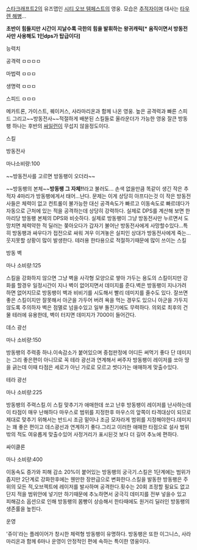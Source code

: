 [[스타크래프트2]]의 유즈맵인 [[시티 오브 템페스트]]의 영웅. 모습은 [[추적자]]이며 대사는 [[타우렌 해병]]...


'''초반이 힘들지만 시간이 지날수록 극한의 힘을 발휘하는 왕귀캐릭[* 움직이면서 방동전사만 사용해도 1인dps가 탑급이다]'''

능력치

공격력 ㅁㅁㅁㅁ 

마법력 ㅁㅁㅁ

생명력 ㅁㅁㅁ

스피드 ㅁㅁㅁ


메카트론, 가이스트, 퀘이커스, 사라마리온과 함께 나온 영웅.
높은 공격력과 빠른 스피드 그리고~~방동전사~~적절하게 배분된 스킬들로 올라운더가 가능한 영웅 잘큰 방동팽 하나는 후반의 [[싸일런]]이 무섭지 않을정도이다.



스킬


방동전사

마나소비량:100

~~방동전사를 고르면 방동팽이 오더라~~


~~방동팽의 본체~~'''방동팽 그 자체!!'''라고 불러도... 손색 없을만큼 똑같이 생긴 작은 추적자 4마리가 방동팽에게서 태어...난다.
문제는 이게 상당히 아프다는것 이 작은 방동전사들은 체력이 없고 컨트롤이 불가능한 대신 공격속도가 빠르고 이동속도로 빠르데다가 자동으로 근처에 있는 적을 공격하는데 상당히 강력하다. 실제로 DPS를 계산해 보면 한마리당 방동팽 본체의 DPS와 비슷하다.
실제로 방동팽이 그냥 방동전사만 누르면서 도망치면 체력약한 적 딜러는 쫒아오다가 갑자기 불어난 방동전사에게 사망할수있다...특히 방동팽과 싸우다가 접전으로 싸워 겨우 이겨놓은 실피인 상대가 방동전사에게 죽는... 웃지못할 상황이 많이 발생한다.
테러용 한타용으로 적절하기때문에 많이 쓰이는 스킬


방동 벽

마나 소비량:125


스킬을 강화하지 않으면 그냥 벽을 사각형 모양으로 쌓아 가두는 용도의 스킬이지만 강화를 할경우 일정시간이 지나 벽이 없어지면서 데미지를 준다.벽은 방동팽이 지나가려 하면 없어지므로 방동팽이 벽과 비비기를 시도해서 빨리 데미지를 줄수도 있다.
잘쓰면 좋은 스킬이지만 잘못해서 아군을 가두어 버려 욕을 먹는 경우도 있으니 아군을 가두지 않도록 주의하자 벽은 점멸로 넘을수있고 일부 돌진기에도 무력하다.
의외로 최후의 건물 테러에 유용한데, 벽이 터지면 데미지가 7000이 들어간다. 


데스 광선

마나 소비량:150


방동팽의 주력중 하나.이속감소가 붙어있으며 중첩판정에 어디든 써먹기 좋다 단 데미지는 그리 좋은편이 아니므로 꼭 테라 광선과 연계해서 써주자 방동팽이 레이저를 쏘아 땅을 긁는데 이때 타점은 세로가 아닌 가로로 모르고 썻다가는 애매하게 맞출수있다.



테라 광선


마나 소비량:225


방동팽의 주력스킬.이 스킬 맞추기가 애매한데 쏘고 난후 방동팽이 레이저를 난사하는데 이 타점이 매우 난해하다 마우스로 범위를 지정한후 마우스의 앞쪽이 타격대상이 되므로 제대로 맞추기 위해서는 반드시 조금 밑이나 조금 모자라게 범위를 지정해야한다.데미지는 꽤 좋은 편이고 데스광선과 연계하기 좋다.그리고 이러한 애매한 타점으로 설사 범위밖의 적도 여유롭게 맞출수있어 사정거리가 표시된것 보다 더 길어 추노에 편하다.



싸이클론


마나 소비량:400


이동속도 증가와 피해 감소 20%이 붙어있는 방동팽의 궁극기.스킬은 1단계에는 범위가 좁지만 2단계로 강화한후에는 웬만한 장판급으로 변화한다.스킬을 발동한 방동팽은 주위의 모든 적,오브젝트에 레이저를 발사하며 공격한다.횟수는 20회 조정할 필요도 없고 단지 적을 범위안에 넣기만 하기때문에 추노하면서 궁극긱 데미지를 전부 넣을수 있고 피해감소 옵션으로 인해 방동팽의 몸빵이 상승해서 한타때에도 원거리 딜러인 방동팽의 생존률을 높힌다. 

운영

'쥬이'라는 플레이어가 창시한 체력형 방동팽이 유명하다.
방동팽은 또한 이그니스, 사라마리온과 함께 6마나 운영이 안정적인 편에 속하는 특이한 영웅이다. 
